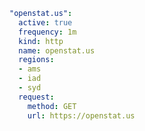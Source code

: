 ```yaml title="openstatus.yaml"
"openstat.us":
  active: true
  frequency: 1m
  kind: http
  name: openstat.us
  regions:
  - ams
  - iad
  - syd
  request:
    method: GET
    url: https://openstat.us
```